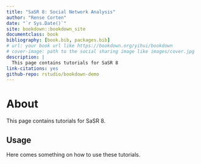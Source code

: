 ```yaml
--- 
title: "SaSR 8: Social Network Analysis"
author: "Rense Corten"
date: "`r Sys.Date()`"
site: bookdown::bookdown_site
documentclass: book
bibliography: [book.bib, packages.bib]
# url: your book url like https://bookdown.org/yihui/bookdown
# cover-image: path to the social sharing image like images/cover.jpg
description: |
  This page contains tutorials for SaSR 8
link-citations: yes
github-repo: rstudio/bookdown-demo
---
```


# About

This page contains tutorials for SaSR 8.

## Usage 

Here comes something on how to use these tutorials.

